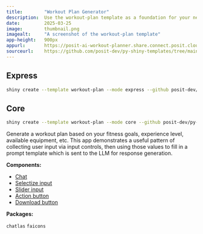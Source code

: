 ```yaml
---
title:        "Workout Plan Generator"
description:  Use the workout-plan template as a foundation for your next Shiny app.
date:         2025-03-25
image:        thumbnail.png
imagealt:     "A screenshot of the workout-plan template"
app-height:   900px
appurl:       https://posit-ai-workout-planner.share.connect.posit.cloud/
sourceurl:    https://github.com/posit-dev/py-shiny-templates/tree/main/gen-ai/workout-plan
---
```


::: {.panel-tabset .shiny-mode-tabset  group="shiny-app-mode"}
## Express
``` bash
shiny create --template workout-plan --mode express --github posit-dev/py-shiny-templates/gen-ai
```
## Core
``` bash
shiny create --template workout-plan --mode core --github posit-dev/py-shiny-templates/gen-ai
```
:::


Generate a workout plan based on your fitness goals, experience level, available equipment, etc.
This app demonstrates a useful pattern of collecting user input via input controls, then using those values to fill in a prompt template which is sent to the LLM for response generation.


:::: {.grid .tags}
::: {.g-col-6 .g-col-sm-4}
**Components:**

* [Chat](/components/display-messages/chat/index.qmd)
* [Selectize input](/components/inputs/selectize-multiple/index.qmd)
* [Slider input](/components/inputs/slider-input/index.qmd)
* [Action button](/components/inputs/action-button/index.qmd)
* [Download button](/api/express/express.render.download.html)

:::
::: {.g-col-6 .g-col-sm-4}
**Packages:**

`chatlas`
`faicons`
:::
::::
